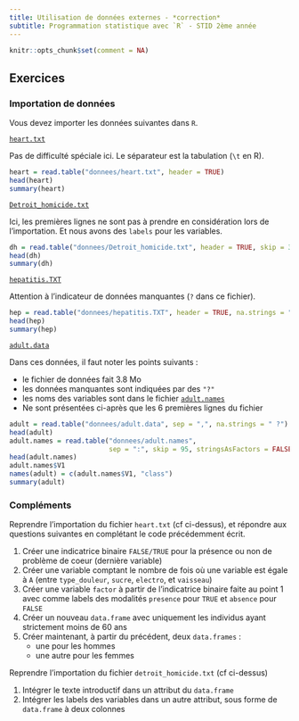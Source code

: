 ```yaml
---
title: Utilisation de données externes - *correction*
subtitle: Programmation statistique avec `R` - STID 2ème année
---
```


```r
knitr::opts_chunk$set(comment = NA)
```

## Exercices

### Importation de données

Vous devez importer les données suivantes dans `R`. 

[`heart.txt`](donnees/heart.txt)

Pas de difficulté spéciale ici. Le séparateur est la tabulation (`\t` en R).

```r
heart = read.table("donnees/heart.txt", header = TRUE)
head(heart)
summary(heart)
```

[`Detroit_homicide.txt`](donnees/Detroit_homicide.txt)

Ici, les premières lignes ne sont pas à prendre en considération lors de l'importation. Et nous avons des `labels` pour les variables.

```r
dh = read.table("donnees/Detroit_homicide.txt", header = TRUE, skip = 35)
head(dh)
summary(dh)
```

[`hepatitis.TXT`](donnees/hepatitis.TXT)

Attention à l'indicateur de données manquantes (`?` dans ce fichier).

```r
hep = read.table("donnees/hepatitis.TXT", header = TRUE, na.strings = "?")
head(hep)
summary(hep)
```

[`adult.data`](donnees/adult.data)

Dans ces données, il faut noter les points suivants :

- le fichier de données fait 3.8 Mo
- les données manquantes sont indiquées par des `"?"`
- les noms des variables sont dans le fichier [`adult.names`](donnees/adult.names) 
- Ne sont présentées ci-après que les 6 premières lignes du fichier

```r
adult = read.table("donnees/adult.data", sep = ",", na.strings = " ?")
head(adult)
adult.names = read.table("donnees/adult.names", 
                         sep = ":", skip = 95, stringsAsFactors = FALSE)
head(adult.names)
adult.names$V1
names(adult) = c(adult.names$V1, "class")
summary(adult)
```

### Compléments

Reprendre l'importation du fichier `heart.txt` (cf ci-dessus), et répondre aux questions suivantes en complétant le code précédemment écrit.

1. Créer une indicatrice binaire `FALSE/TRUE` pour la présence ou non de problème de coeur (dernière variable)
2. Créer une variable comptant le nombre de fois où une variable est égale à `A` (entre `type_douleur`, `sucre`, `electro`, et `vaisseau`)
3. Créer une variable `factor` à partir de l'indicatrice binaire faite au point 1 avec comme labels des modalités `presence` pour `TRUE` et `absence` pour `FALSE`
4. Créer un nouveau `data.frame` avec uniquement les individus ayant strictement moins de 60 ans
5. Créer maintenant, à partir du précédent, deux `data.frames` : 
    - une pour les hommes
    - une autre pour les femmes

Reprendre l'importation du fichier `detroit_homicide.txt` (cf ci-dessus)

1. Intégrer le texte introductif dans un attribut du `data.frame`
2. Intégrer les labels des variables dans un autre attribut, sous forme de `data.frame` à deux colonnes
